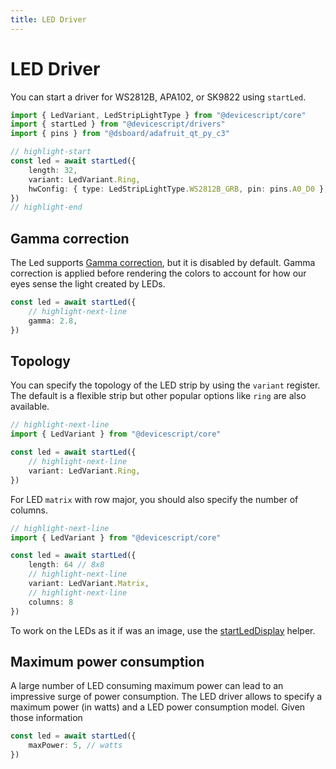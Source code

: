 ```yaml
---
title: LED Driver
---
```


# LED Driver

You can start a driver for WS2812B, APA102, or SK9822 using `startLed`.

```ts
import { LedVariant, LedStripLightType } from "@devicescript/core"
import { startLed } from "@devicescript/drivers"
import { pins } from "@dsboard/adafruit_qt_py_c3"

// highlight-start
const led = await startLed({
    length: 32,
    variant: LedVariant.Ring,
    hwConfig: { type: LedStripLightType.WS2812B_GRB, pin: pins.A0_D0 },
})
// highlight-end
```

## Gamma correction

The Led supports [Gamma correction](https://cdn-learn.adafruit.com/downloads/pdf/led-tricks-gamma-correction.pdf),
but it is disabled by default. Gamma correction is applied before rendering the colors
to account for how our eyes sense the light created by LEDs.

```ts skip
const led = await startLed({
    // highlight-next-line
    gamma: 2.8,
})
```

## Topology

You can specify the topology of the LED strip by using the `variant` register. The default is a flexible strip
but other popular options like `ring` are also available.

```ts skip
// highlight-next-line
import { LedVariant } from "@devicescript/core"

const led = await startLed({
    // highlight-next-line
    variant: LedVariant.Ring,
})
```

For LED `matrix` with row major, you should also specify the number of columns.

```ts skip
// highlight-next-line
import { LedVariant } from "@devicescript/core"

const led = await startLed({
    length: 64 // 8x8
    // highlight-next-line
    variant: LedVariant.Matrix,
    // highlight-next-line
    columns: 8
})
```

To work on the LEDs as it if was an image, use the [startLedDisplay](./display) helper.

## Maximum power consumption

A large number of LED consuming maximum power can lead to an impressive surge of
power consumption. The LED driver allows to specify a maximum power (in watts)
and a LED power consumption model. Given those information

```ts skip
const led = await startLed({
    maxPower: 5, // watts
})
```
